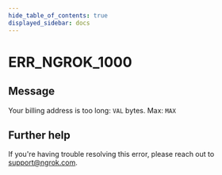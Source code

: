 ```yaml
---
hide_table_of_contents: true
displayed_sidebar: docs
---
```



# ERR_NGROK_1000

## Message

Your billing address is too long: `VAL` bytes. Max: `MAX`

<ErrorDetails error="err_ngrok_1000" />

## Further help

If you're having trouble resolving this error, please reach out to [support@ngrok.com](mailto:support@ngrok.com?subject=Help%20with%20ERR_NGROK_1000).
